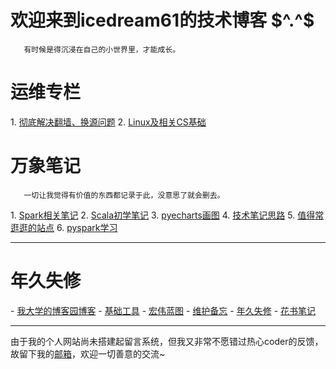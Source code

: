 = 欢迎来到icedream61的技术博客 $^.^$ =

    有时候是得沉浸在自己的小世界里，才能成长。

= 运维专栏 =
1. [[彻底解决翻墙、换源问题]]
2. [[Linux及相关CS基础]]

= 万象笔记 =

    一切让我觉得有价值的东西都记录于此，没意思了就会删去。

1. [[Spark相关笔记]]
2. [[Scala初学笔记]]
3. [[pyecharts画图]]
4. [[技术笔记思路]]
5. [[值得常逛逛的站点]]
6. [[pyspark学习]]


----

= 年久失修 =
- [[https://www.cnblogs.com/icedream61/|我大学的博客园博客]]
- [[基础工具]]
- [[宏伟蓝图]]
- [[维护备忘]]
- [[年久失修]]
- [[花书笔记]]

----

由于我的个人网站尚未搭建起留言系统，但我又非常不愿错过热心coder的反馈，故留下我的[[mailto:icedream61@163.com|邮箱]]，欢迎一切善意的交流~

